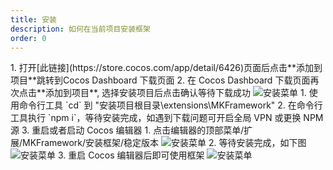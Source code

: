 ```yaml
---
title: 安装
description: 如何在当前项目安装框架
order: 0
---
```



<Stepper>
	<StepperItem title="步骤 1: 在 Cocos 商店下载安装插件">
		1. 打开[此链接](https://store.cocos.com/app/detail/6426)页面后点击**添加到项目**跳转到Cocos
		Dashboard 下载页面 
        2. 在 Cocos Dashboard 下载页面再次点击**添加到项目**, 选择安装项目后点击确认等待下载成功
	</StepperItem>
	<StepperItem title="步骤 2: 安装插件依赖的 NPM 包">
        <img src="/docs/4d607e16-4dbe-4007-90ec-965671ac076a.png" alt="安装菜单" style={{ width: "479", height: "141" }} />
		1. 使用命令行工具 `cd` 到 "安装项目根目录\extensions\MKFramework"
        2. 在命令行工具执行 `npm i`，等待安装完成，如遇到下载问题可开启全局 VPN 或更换 NPM 源
        3. 重启或者启动 Cocos 编辑器
	</StepperItem>
	<StepperItem title="步骤 3: 安装框架">
        1. 点击编辑器的顶部菜单/扩展/MKFramework/安装框架/稳定版本 
        <img src="/docs/6a46e42d-5a3b-4e70-ad66-fa45fc504df3.png" alt="安装菜单" style={{ width: "485", height: "263" }} />
        2. 等待安装完成，如下图
        <img src="/docs/34171595-064d-441c-b517-804172f4ea7d.png" alt="安装菜单" style={{ width: "208", height: "265" }} />
        3. 重启 Cocos 编辑器后即可使用框架
        <img src="/docs/d723b10d-8166-4a91-991e-354759e4a14a.png" alt="安装菜单" style={{ width: "208", height: "265" }} />
	</StepperItem>
</Stepper>

